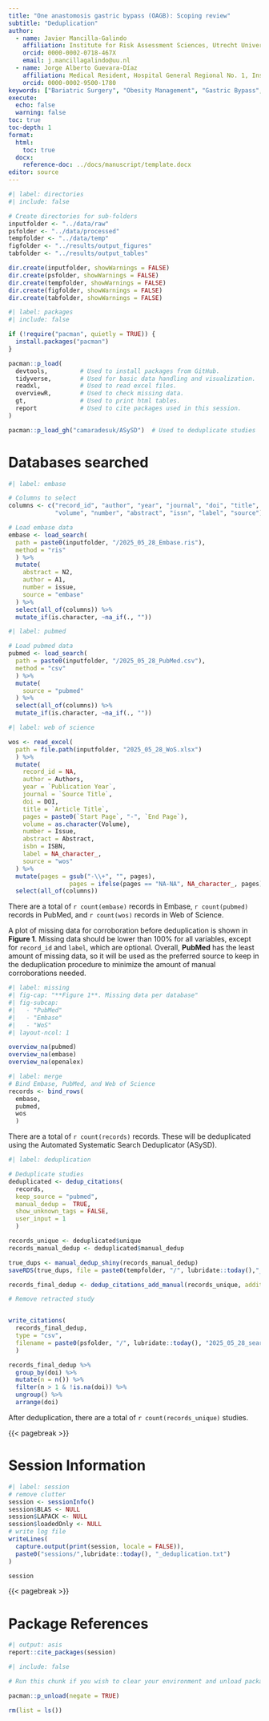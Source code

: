 ```yaml
---
title: "One anastomosis gastric bypass (OAGB): Scoping review"
subtitle: "Deduplication"
author: 
  - name: Javier Mancilla-Galindo
    affiliation: Institute for Risk Assessment Sciences, Utrecht University, Utrecht, The Netherlands
    orcid: 0000-0002-0718-467X
    email: j.mancillagalindo@uu.nl
  - name: Jorge Alberto Guevara-Díaz
    affiliation: Medical Resident, Hospital General Regional No. 1, Instituto Mexicano del Servicio Social, Culiacan, Sinaloa, Mexico
    orcid: 0000-0002-9500-1780
keywords: ["Bariatric Surgery", "Obesity Management", "Gastric Bypass", "OAGB", "Mini gastric bypass", "diabetes remission", "Postoperative Complications"]
execute: 
  echo: false
  warning: false
toc: true
toc-depth: 1
format:
  html:
    toc: true
  docx:
    reference-doc: ../docs/manuscript/template.docx
editor: source
---
```


```r
#| label: directories
#| include: false

# Create directories for sub-folders  
inputfolder <- "../data/raw"
psfolder <- "../data/processed"
tempfolder <- "../data/temp"
figfolder <- "../results/output_figures"
tabfolder <- "../results/output_tables"

dir.create(inputfolder, showWarnings = FALSE)
dir.create(psfolder, showWarnings = FALSE)
dir.create(tempfolder, showWarnings = FALSE)
dir.create(figfolder, showWarnings = FALSE)
dir.create(tabfolder, showWarnings = FALSE)
```

```r
#| label: packages
#| include: false 

if (!require("pacman", quietly = TRUE)) {
  install.packages("pacman")
}

pacman::p_load(
  devtools,         # Used to install packages from GitHub.
  tidyverse,        # Used for basic data handling and visualization.
  readxl,           # Used to read excel files.
  overviewR,        # Used to check missing data.
  gt,               # Used to print html tables.  
  report            # Used to cite packages used in this session.   
)

pacman::p_load_gh("camaradesuk/ASySD")  # Used to deduplicate studies

```

# Databases searched

```r
#| label: embase

# Columns to select 
columns <- c("record_id", "author", "year", "journal", "doi", "title", "pages",
             "volume", "number", "abstract", "issn", "label", "source")

# Load embase data 
embase <- load_search(
  path = paste0(inputfolder, "/2025_05_28_Embase.ris"),
  method = "ris"
  ) %>% 
  mutate(
    abstract = N2,
    author = A1,
    number = issue,
    source = "embase"
  ) %>% 
  select(all_of(columns)) %>% 
  mutate_if(is.character, ~na_if(., ""))

```

```r
#| label: pubmed

# Load pubmed data 
pubmed <- load_search(
  path = paste0(inputfolder, "/2025_05_28_PubMed.csv"),
  method = "csv"
  ) %>% 
  mutate(
    source = "pubmed"
  ) %>% 
  select(all_of(columns)) %>% 
  mutate_if(is.character, ~na_if(., ""))

```

```r
#| label: web of science

wos <- read_excel(
  path = file.path(inputfolder, "2025_05_28_WoS.xlsx")
  ) %>% 
  mutate(
    record_id = NA,
    author = Authors,
    year = `Publication Year`,
    journal = `Source Title`,
    doi = DOI,
    title = `Article Title`,
    pages = paste0(`Start Page`, "-", `End Page`),
    volume = as.character(Volume),
    number = Issue,
    abstract = Abstract,
    isbn = ISBN,
    label = NA_character_,
    source = "wos"
  ) %>% 
  mutate(pages = gsub("-\\+", "", pages),      
                 pages = ifelse(pages == "NA-NA", NA_character_, pages)) %>% 
  select(all_of(columns))

```

There are a total of `r count(embase)` records in Embase, `r count(pubmed)` records in PubMed, and `r count(wos)` records in Web of Science.

A plot of missing data for corroboration before deduplication is shown in **Figure 1**. Missing data should be lower than 100% for all variables, except for `record_id` and `label`, which are optional. Overall, **PubMed** has the least amount of missing data, so it will be used as the preferred source to keep in the deduplication procedure to minimize the amount of manual corroborations needed.

```r
#| label: missing
#| fig-cap: "**Figure 1**. Missing data per database"
#| fig-subcap:
#|   - "PubMed"
#|   - "Embase"
#|   - "WoS"
#| layout-ncol: 1

overview_na(pubmed)
overview_na(embase)
overview_na(openalex)
```

```r
#| label: merge
# Bind Embase, PubMed, and Web of Science 
records <- bind_rows(
  embase, 
  pubmed,
  wos
  )

```

There are a total of `r count(records)` records. These will be deduplicated using the Automated Systematic Search Deduplicator (ASySD).

```r
#| label: deduplication

# Deduplicate studies
deduplicated <- dedup_citations(
  records, 
  keep_source = "pubmed",
  manual_dedup =  TRUE,
  show_unknown_tags = FALSE,
  user_input = 1
  )

records_unique <- deduplicated$unique 
records_manual_dedup <- deduplicated$manual_dedup 

true_dups <- manual_dedup_shiny(records_manual_dedup)
saveRDS(true_dups, file = paste0(tempfolder, "/", lubridate::today(),"_true_duplicates.rds"))

records_final_dedup <- dedup_citations_add_manual(records_unique, additional_pairs = true_dups) 

# Remove retracted study 


write_citations(
  records_final_dedup,
  type = "csv",
  filename = paste0(psfolder, "/", lubridate::today(), "2025_05_28_search_deduplicated.csv")
  )

records_final_dedup %>% 
  group_by(doi) %>% 
  mutate(n = n()) %>% 
  filter(n > 1 & !is.na(doi)) %>%
  ungroup() %>% 
  arrange(doi)
```

After deduplication, there are a total of `r count(records_unique)` studies. 

{{< pagebreak >}}

# Session Information

```r
#| label: session
# remove clutter
session <- sessionInfo()
session$BLAS <- NULL
session$LAPACK <- NULL
session$loadedOnly <- NULL
# write log file
writeLines(
  capture.output(print(session, locale = FALSE)),
  paste0("sessions/",lubridate::today(), "_deduplication.txt")
)                                   

session
```

{{< pagebreak >}}

# Package References

```r
#| output: asis
report::cite_packages(session)
```

```r
#| include: false

# Run this chunk if you wish to clear your environment and unload packages.

pacman::p_unload(negate = TRUE)

rm(list = ls())
```
